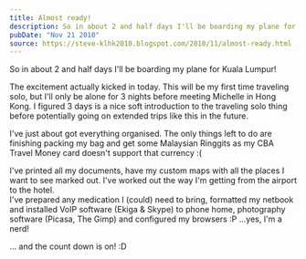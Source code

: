 ```yaml
---
title: Almost ready!
description: So in about 2 and half days I'll be boarding my plane for Kuala Lumpur!   The excitement actually kicked in today. This will be my first tim...
pubDate: "Nov 21 2010"
source: https://steve-klhk2010.blogspot.com/2010/11/almost-ready.html
---
```


So in about 2 and half days I'll be boarding my plane for Kuala Lumpur!

The excitement actually kicked in today. This will be my first time traveling solo, but I'll only be alone for 3 nights before meeting Michelle in Hong Kong. I figured 3 days is a nice soft introduction to the traveling solo thing before potentially going on extended trips like this in the future.

I've just about got everything organised. The only things left to do are finishing packing my bag and get some Malaysian Ringgits as my CBA Travel Money card doesn't support that currency :(

I've printed all my documents, have my custom maps with all the places I want to see marked out. I've worked out the way I'm getting from the airport to the hotel.  
I've prepared any medication I (could) need to bring, formatted my netbook and installed VoIP software (Ekiga & Skype) to phone home, photography software (Picasa, The Gimp) and configured my browsers :P ...yes, I'm a nerd!

... and the count down is on! :D
